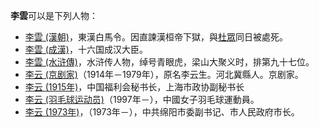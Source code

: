 '''李雲'''可以是下列人物：
* [[李雲_(漢朝)|李雲 (漢朝)]]，東漢白馬令。因直諫漢桓帝下獄，與[[杜眾|杜眾]]同日被處死。
* [[李雲_(成漢)|李雲 (成漢)]]，十六国成汉大臣。
* [[李雲_(水浒傳)|李雲 (水浒傳)]]，水浒传人物，绰号青眼虎，梁山大聚义时，排第九十七位。
* [[李云_(京剧家)|李云 (京剧家)]]（1914年－1979年），原名李云生。河北冀縣人。京剧家。
* [[李云_(1915年)|李云 (1915年)]]，中国福利会秘书长，上海市政协副秘书长
* [[李云_(羽毛球运动员)|李云 (羽毛球运动员)]]（1997年－），中國女子羽毛球運動員。
* [[李云_(1973年)|李云 (1973年)]]，（1973年－），中共绵阳市委副书记、市人民政府市长。 

{{disambig|Cat=二字李姓人名消歧義|yun}}